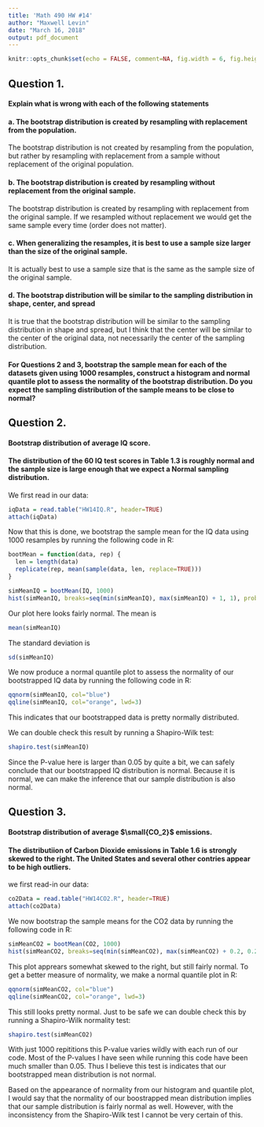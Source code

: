 ---
title: 'Math 490 HW #14'
author: "Maxwell Levin"
date: "March 16, 2018"
output: pdf_document
---


```{r setup, include=FALSE}
knitr::opts_chunk$set(echo = FALSE, comment=NA, fig.width = 6, fig.height = 4, fig.align = "center")
```


## Question 1.
#### Explain what is wrong with each of the following statements


#### a. The bootstrap distribution is created by resampling with replacement from the population.

The bootstrap distribution is not created by resampling from the population, but rather by resampling with replacement from a sample without replacement of the original population.


#### b. The bootstrap distribution is created by resampling without replacement from the original sample.

The bootstrap distribution is created by resampling with replacement from the original sample. If we resampled without replacement we would get the same sample every time (order does not matter).


#### c. When generalizing the resamples, it is best to use a sample size larger than the size of the original sample.

It is actually best to use a sample size that is the same as the sample size of the original sample.


#### d. The bootstrap distribution will be similar to the sampling distribution in shape, center, and spread

It is true that the bootstrap distribution will be similar to the sampling distribution in shape and spread, but I think that the center will be similar to the center of the original data, not necessarily the center of the sampling distribution.



#### For Questions 2 and 3, bootstrap the sample mean for each of the datasets given using 1000 resamples, construct a histogram and normal quantile plot to assess the normality of the bootstrap distribution. Do you expect the sampling distribution of the sample means to be close to normal?



## Question 2.
#### Bootstrap distribution of average IQ score.

#### The distribution of the 60 IQ test scores in Table 1.3 is roughly normal and the sample size is large enough that we expect a Normal sampling distribution.

We first read in our data:
```{r, echo=TRUE}
iqData = read.table("HW14IQ.R", header=TRUE)
attach(iqData)
```

Now that this is done, we bootstrap the sample mean for the IQ data using 1000 resamples by running the following code in R:
```{r, echo=TRUE}
bootMean = function(data, rep) {
  len = length(data)
  replicate(rep, mean(sample(data, len, replace=TRUE)))
}

simMeanIQ = bootMean(IQ, 1000)
hist(simMeanIQ, breaks=seq(min(simMeanIQ), max(simMeanIQ) + 1, 1), probability=TRUE)
```

Our plot here looks fairly normal. The mean is
```{r}
mean(simMeanIQ)
```

The standard deviation is
```{r}
sd(simMeanIQ)
```

We now produce a normal quantile plot to assess the normality of our bootstrapped IQ data by running the following code in R:

```{r, echo=TRUE}
qqnorm(simMeanIQ, col="blue")
qqline(simMeanIQ, col="orange", lwd=3)
```

This indicates that our bootstrapped data is pretty normally distributed.

We can double check this result by running a Shapiro-Wilk test:
```{r}
shapiro.test(simMeanIQ)
```

Since the P-value here is larger than 0.05 by quite a bit, we can safely conclude that our bootstrapped IQ distribution is normal. Because it is normal, we can make the inference that our sample distribution is also normal.


## Question 3.
#### Bootstrap distribution of average $\small{CO_2}$ emissions.

#### The distributiion of Carbon Dioxide emissions in Table 1.6 is strongly skewed to the right. The United States and several other contries appear to be high outliers.

we first read-in our data:
```{r, echo=TRUE}
co2Data = read.table("HW14CO2.R", header=TRUE)
attach(co2Data)
```

We now bootstrap the sample means for the CO2 data by running the following code in R:
```{r, echo=TRUE}
simMeanCO2 = bootMean(CO2, 1000)
hist(simMeanCO2, breaks=seq(min(simMeanCO2), max(simMeanCO2) + 0.2, 0.2), probability=TRUE)
```

This plot apprears somewhat skewed to the right, but still fairly normal. To get a better measure of normality, we make a normal quantile plot in R:
```{r, echo=TRUE}
qqnorm(simMeanCO2, col="blue")
qqline(simMeanCO2, col="orange", lwd=3)
```

This still looks pretty normal. Just to be safe we can double check this by running a Shapiro-Wilk normality test:
```{r}
shapiro.test(simMeanCO2)
```


With just 1000 repititions this P-value varies wildly with each run of our code. Most of the P-values I have seen while running this code have been much smaller than 0.05. Thus I believe this test is indicates that our bootstrapped mean distribution is not normal. 

Based on the appearance of normality from our histogram and quantile plot, I would say that the normality of our boostrapped mean distribution implies that our sample distribution is fairly normal as well. However, with the inconsistency from the Shapiro-Wilk test I cannot be very certain of this.

